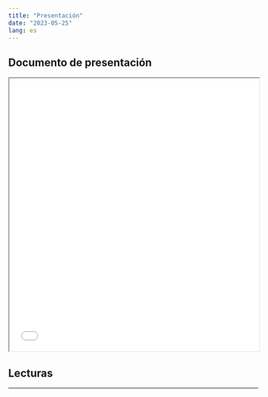 ```yaml
---
title: "Presentación"
date: "2023-05-25"
lang: es
---
```


## Documento de presentación


<iframe src= 07.pdf height="550" width=100% allowfullscreen="true">

</iframe> 


## Lecturas

---
